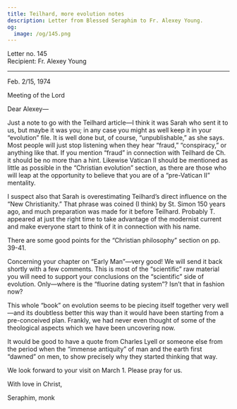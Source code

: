 ```yaml
---
title: Teilhard, more evolution notes
description: Letter from Blessed Seraphim to Fr. Alexey Young.
og:
  image: /og/145.png
---
```


<div style={{textAlign:'right', fontFamily:'monospace'}}>Letter no. 145</div>
<div style={{textAlign:'left', fontFamily:'monospace'}}>Recipient: Fr. Alexey Young</div>

---

Feb. 2/15, 1974

Meeting of the Lord

Dear Alexey—

Just a note to go with the Teilhard article—I think it was Sarah who sent it to us, but maybe it was you; in any case you might as well keep it in your “evolution” file. It is well done but, of course, “unpublishable,” as she says. Most people will just stop listening when they hear “fraud,” “conspiracy,” or anything like that. If you mention “fraud” in connection with Teilhard de Ch. it should be no more than a hint. Likewise Vatican II should be mentioned as little as possible in the “Christian evolution” section, as there are those who will leap at the opportunity to believe that you are of a “pre-Vatican II” mentality.

I suspect also that Sarah is overestimating Teilhard’s direct influence on the “New Christianity.” That phrase was coined (I think) by St. Simon 150 years ago, and much preparation was made for it before Teilhard. Probably T. appeared at just the right time to take advantage of the modernist current and make everyone start to think of it in connection with his name.

There are some good points for the “Christian philosophy” section on pp. 39-41.

Concerning your chapter on “Early Man”—very good! We will send it back shortly with a few comments. This is most of the “scientific” raw material you will need to support your conclusions on the “scientific” side of evolution. Only—where is the “fluorine dating system”? Isn’t that in fashion now?

This whole “book” on evolution seems to be piecing itself together very well—and its doubtless better this way than it would have been starting from a pre-conceived plan. Frankly, we had never even thought of some of the theological aspects which we have been uncovering now.

It would be good to have a quote from Charles Lyell or someone else from the period when the “immense antiquity” of man and the earth first “dawned” on men, to show precisely why they started thinking that way.

We look forward to your visit on March 1. Please pray for us.

With love in Christ,

Seraphim, monk